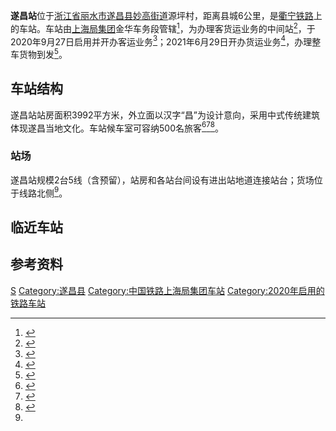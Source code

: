 {{Infobox China railway station
|name = 遂昌站
|eng_name = Suichang Railway Station
|symbol_right = {{rint|cn|rail}}
|image = 
|caption = 
|other_name= 
|code = 32807
|commercial_code = SCU
|pinyin_code = SCH
|type= 中间站
|业务性质 = 
|技术性质= 
|address = [[浙江省|浙江省]][[丽水市|丽水市]][[遂昌县|遂昌县]][[妙高街道|妙高街道]]源坪村
|coordinates = {{coord|28.645143|N|119.323228|E|format=dms|display=inline,title|type:railwaystation_region:CN}}
|built= 
|opened= 2020年9月27日
|owned = [[上海局集团|上海局集团]]金华车务段松阳车间
|operator= 
|line = [[衢宁铁路|衢宁铁路]]
|classification =
|platform = 2
|tracks = 4
|website = 
}}
'''遂昌站'''位于[[浙江省|浙江省]][[丽水市|丽水市]][[遂昌县|遂昌县]][[妙高街道|妙高街道]]源坪村，距离县城6公里，是[[衢宁铁路|衢宁铁路]]上的车站。车站由[[上海局集团|上海局集团]]金华车务段管辖<ref>{{cite news|title=衢宁铁路进入静态验收开通倒计时 9月底金华市民可乘火车去龙泉庆元|url=http://www.jinhua.gov.cn/11330700002592599F/gzdt/202007/t20200712_4672924_1.html|publisher=金华市政府|work=金华日报|date=2020-07-12|quote=浙江段新建龙游南、遂昌、松阳、龙泉、庆元5座客货运中间站，归属金华车务段管辖。}}</ref>，为办理客货运业务的中间站<ref name="ma">{{cite article|title=新建衢州至宁德铁路环境影响报告书|publisher=中铁第四勘察设计院集团有限公司|year=2014}}</ref>，于2020年9月27日启用并开办客运业务<ref>{{cite news|url=http://np.fjsen.com/2020-09/25/content_30490566.htm|title=衢宁铁路9月27日开通运营 浙闽8县市结束不通铁路历史|publisher=东南网|date=2020-09-25|accessdate=2020-09-25|archive-date=2020-09-27|archive-url=https://web.archive.org/web/20200927184830/http://np.fjsen.com/2020-09/25/content_30490566.htm|dead-url=no}}</ref>；2021年6月29日开办货运业务<ref>{{cite news|title=衢宁铁路浙江段4个车站开始运货|url=https://news.hangzhou.com.cn/zjnews/content/2021-06/29/content_7996982.htm|publisher=杭州网|date=2021-06-29}}</ref>，办理整车货物到发<ref name="95306info">{{cite web|url=http://hyfw.95306.cn/hyinfo/action/FwcszsAction_index?type=1|title=营业站服务信息查询|publisher=中国铁路95306网}}</ref>。

==车站结构==
遂昌站站房面积3992平方米，外立面以汉字“昌”为设计意向，采用中式传统建筑体现遂昌当地文化。车站候车室可容纳500名旅客<ref>{{cite news|title=中铁建设华东公司新建衢宁铁路浙江段遂昌站外立面正式亮相|url=http://www.crcc.cn/art/2020/8/27/art_98_3175110.html|publisher=中国铁建股份有限公司|date=2020-08-27}}</ref><ref>{{cite news|title=衢宁铁路（遂昌站）将扩大站房规模|url=http://www.suichang.gov.cn/zwgk/jrsc/zxdt/201705/t20170505_2113109.html|publisher=遂昌县人民政府|date=2017-05-05}}</ref><ref name="st">{{cite news|title=衢宁铁路遂昌站站房工程正式开工建设 计划2020年4月底竣工|url=http://www.suichang.gov.cn/zwgk/jrsc/zxdt/201907/t20190702_3809850.html|publisher=遂昌县人民政府|date=2019-07-02}}</ref>。

===站场===
遂昌站规模2台5线（含预留），站房和各站台间设有进出站地道连接站台；货场位于线路北侧<ref name="st"/>。

== 临近车站 ==
{{start rail box|[[中国铁路|中国铁路]]}}
{{s-inop|[[北界站|北界站]]|[[衢州站|衢州站]]方向}}
{{s-line|[[衢宁铁路|衢宁铁路]]<br />← 14km 遂昌站 11km →}}
{{s-inop|[[外孟站|外孟站]]|[[宁德站|宁德站]]方向}}
{{end box}}

== 参考资料 ==
{{reflist}}

{{衢宁铁路}}
[[Category:丽水市铁路车站|S]]
[[Category:遂昌县|Category:遂昌县]]
[[Category:中国铁路上海局集团车站|Category:中国铁路上海局集团车站]]
[[Category:2020年启用的铁路车站|Category:2020年启用的铁路车站]]
